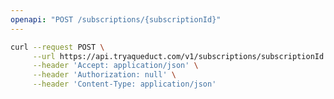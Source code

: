 ```yaml
---
openapi: "POST /subscriptions/{subscriptionId}"
---
```


<RequestExample>

```bash Response
curl --request POST \
     --url https://api.tryaqueduct.com/v1/subscriptions/subscriptionId \
     --header 'Accept: application/json' \
     --header 'Authorization: null' \
     --header 'Content-Type: application/json'
```

</RequestExample>
